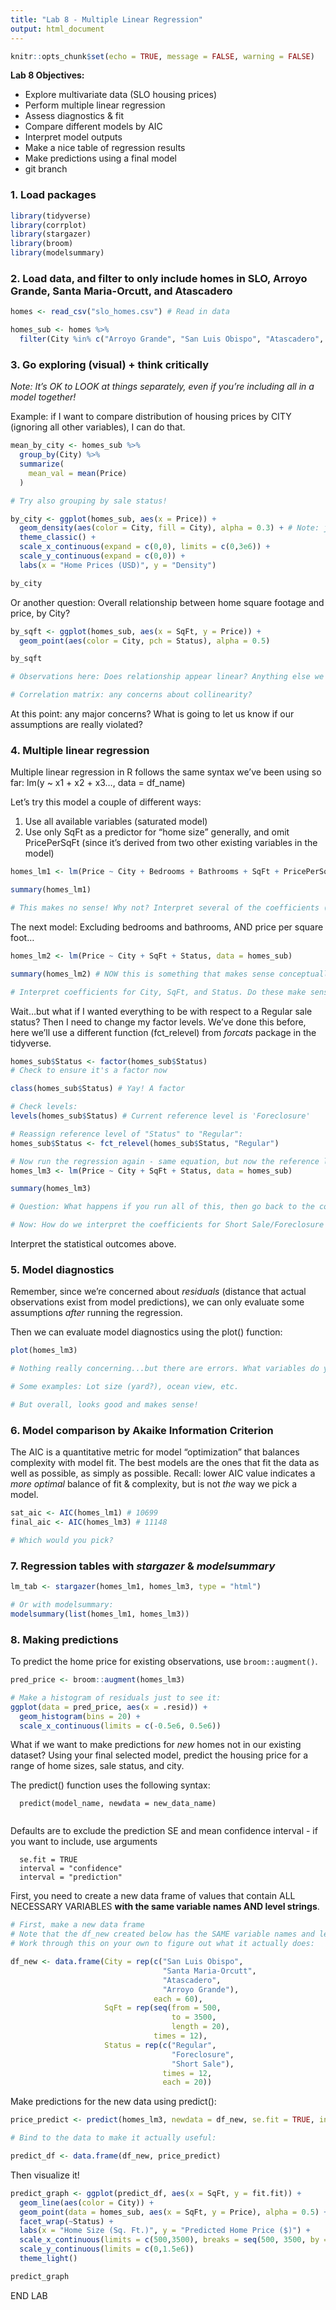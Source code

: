 ```yaml
---
title: "Lab 8 - Multiple Linear Regression"
output: html_document
---
```


```r
knitr::opts_chunk$set(echo = TRUE, message = FALSE, warning = FALSE)
```

**Lab 8 Objectives:**

- Explore multivariate data (SLO housing prices)
- Perform multiple linear regression
- Assess diagnostics & fit
- Compare different models by AIC
- Interpret model outputs
- Make a nice table of regression results
- Make predictions using a final model
- git branch

### 1. Load packages

```r

library(tidyverse)
library(corrplot)
library(stargazer)
library(broom)
library(modelsummary)

```

### 2. Load data, and filter to only include homes in SLO, Arroyo Grande, Santa Maria-Orcutt, and Atascadero

```r

homes <- read_csv("slo_homes.csv") # Read in data

homes_sub <- homes %>% 
  filter(City %in% c("Arroyo Grande", "San Luis Obispo", "Atascadero", "Santa Maria-Orcutt"))

```

### 3. Go exploring (visual) + think critically

*Note: It's OK to LOOK at things separately, even if you're including all in a model together!*

Example: if I want to compare distribution of housing prices by CITY (ignoring all other variables), I can do that.

```r

mean_by_city <- homes_sub %>% 
  group_by(City) %>% 
  summarize(
    mean_val = mean(Price)
  )

# Try also grouping by sale status!

by_city <- ggplot(homes_sub, aes(x = Price)) +
  geom_density(aes(color = City, fill = City), alpha = 0.3) + # Note: just to show what the geom_violin shows
  theme_classic() +
  scale_x_continuous(expand = c(0,0), limits = c(0,3e6)) +
  scale_y_continuous(expand = c(0,0)) +
  labs(x = "Home Prices (USD)", y = "Density")

by_city

```

Or another question: Overall relationship between home square footage and price, by City? 

```r

by_sqft <- ggplot(homes_sub, aes(x = SqFt, y = Price)) +
  geom_point(aes(color = City, pch = Status), alpha = 0.5) 

by_sqft

# Observations here: Does relationship appear linear? Anything else we can pick out re: trends, outliers, etc.? What is the general trend? Any outliers? Is there reason enough for us to omit it?

```

```r

# Correlation matrix: any concerns about collinearity? 

```

At this point: any major concerns? What is going to let us know if our assumptions are really violated? 

### 4. Multiple linear regression

Multiple linear regression in R follows the same syntax we've been using so far: 
    lm(y ~ x1 + x2 + x3..., data = df_name)
    
Let's try this model a couple of different ways: 

(1) Use all available variables (saturated model) 
(2) Use only SqFt as a predictor for "home size" generally, and omit PricePerSqFt (since it's derived from two other existing variables in the model)

```r

homes_lm1 <- lm(Price ~ City + Bedrooms + Bathrooms + SqFt + PricePerSqFt + Status, data = homes_sub) 

summary(homes_lm1)

# This makes no sense! Why not? Interpret several of the coefficients (for both continuous predictors and factor levels). What should we exclude? Include? Based on WHAT?

```

The next model: Excluding bedrooms and bathrooms, AND price per square foot...

```r

homes_lm2 <- lm(Price ~ City + SqFt + Status, data = homes_sub)

summary(homes_lm2) # NOW this is something that makes sense conceptually and mathematically...

# Interpret coefficients for City, SqFt, and Status. Do these make sense based on what you know about housing prices? 

```

Wait...but what if I wanted everything to be with respect to a Regular sale status? Then I need to change my factor levels. We've done this before, here we'll use a different function (fct_relevel) from *forcats* package in the tidyverse. 

```r

homes_sub$Status <- factor(homes_sub$Status)
# Check to ensure it's a factor now

class(homes_sub$Status) # Yay! A factor

# Check levels:
levels(homes_sub$Status) # Current reference level is 'Foreclosure'

# Reassign reference level of "Status" to "Regular":
homes_sub$Status <- fct_relevel(homes_sub$Status, "Regular")

# Now run the regression again - same equation, but now the reference levels are different! 
homes_lm3 <- lm(Price ~ City + SqFt + Status, data = homes_sub)

summary(homes_lm3) 

# Question: What happens if you run all of this, then go back to the code chunk above and run that code again? It'll change there TOO...remember, information in R is stored. 

# Now: How do we interpret the coefficients for Short Sale/Foreclosure vs. Regular sales? 

```

Interpret the statistical outcomes above. 

### 5. Model diagnostics

Remember, since we're concerned about *residuals* (distance that actual observations exist from model predictions), we can only evaluate some assumptions *after* running the regression. 

Then we can evaluate model diagnostics using the plot() function:

```r

plot(homes_lm3)

# Nothing really concerning...but there are errors. What variables do you think might be missing from the models that could account for some of the error?

# Some examples: Lot size (yard?), ocean view, etc.

# But overall, looks good and makes sense! 

```

### 6. Model comparison by Akaike Information Criterion

The AIC is a quantitative metric for model "optimization" that balances complexity with model fit. The best models are the ones that fit the data as well as possible, as simply as possible. Recall: lower AIC value indicates a *more optimal* balance of fit & complexity, but is not *the* way we pick a model.

```r

sat_aic <- AIC(homes_lm1) # 10699
final_aic <- AIC(homes_lm3) # 11148

# Which would you pick?
```

### 7. Regression tables with *stargazer* & *modelsummary*

```r
lm_tab <- stargazer(homes_lm1, homes_lm3, type = "html")

# Or with modelsummary: 
modelsummary(list(homes_lm1, homes_lm3))
```

### 8. Making predictions

To predict the home price for existing observations, use `broom::augment()`.

```r
pred_price <- broom::augment(homes_lm3)

# Make a histogram of residuals just to see it: 
ggplot(data = pred_price, aes(x = .resid)) +
  geom_histogram(bins = 20) +
  scale_x_continuous(limits = c(-0.5e6, 0.5e6))
```

What if we want to make predictions for *new* homes not in our existing dataset? Using your final selected model, predict the housing price for a range of home sizes, sale status, and city. 

The predict() function uses the following syntax:

      predict(model_name, newdata = new_data_name)
      
Defaults are to exclude the prediction SE and mean confidence interval - if you want to include, use arguments

      se.fit = TRUE
      interval = "confidence" 
      interval = "prediction"

First, you need to create a new data frame of values that contain ALL NECESSARY VARIABLES **with the same variable names AND level strings**.

```r

# First, make a new data frame
# Note that the df_new created below has the SAME variable names and level strings as the original model data (otherwise R won't know how to use it...)
# Work through this on your own to figure out what it actually does:

df_new <- data.frame(City = rep(c("San Luis Obispo",
                                  "Santa Maria-Orcutt",
                                  "Atascadero",
                                  "Arroyo Grande"), 
                                each = 60), 
                     SqFt = rep(seq(from = 500,
                                    to = 3500, 
                                    length = 20), 
                                times = 12), 
                     Status = rep(c("Regular",
                                    "Foreclosure",
                                    "Short Sale"), 
                                  times = 12, 
                                  each = 20))

```

Make predictions for the new data using predict():

```r

price_predict <- predict(homes_lm3, newdata = df_new, se.fit = TRUE, interval = "confidence") # Makes prediction

# Bind to the data to make it actually useful:

predict_df <- data.frame(df_new, price_predict)

```

Then visualize it!

```r

predict_graph <- ggplot(predict_df, aes(x = SqFt, y = fit.fit)) +
  geom_line(aes(color = City)) +
  geom_point(data = homes_sub, aes(x = SqFt, y = Price), alpha = 0.5) +
  facet_wrap(~Status) +
  labs(x = "Home Size (Sq. Ft.)", y = "Predicted Home Price ($)") +
  scale_x_continuous(limits = c(500,3500), breaks = seq(500, 3500, by = 1000)) +
  scale_y_continuous(limits = c(0,1.5e6))
  theme_light() 

predict_graph

```

END LAB
